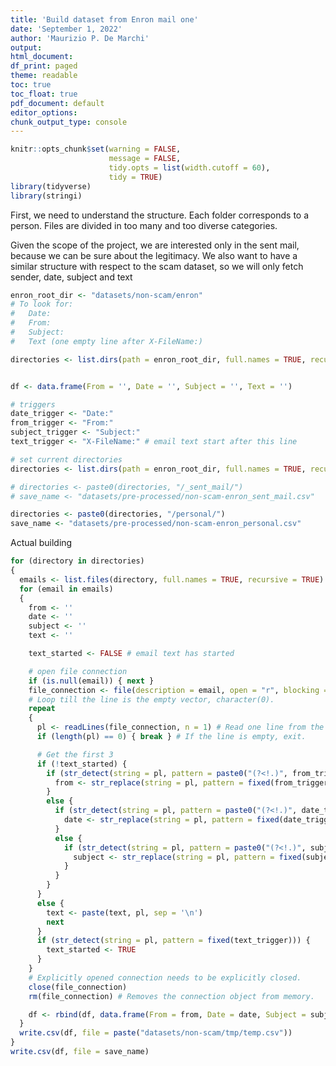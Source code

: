 ```yaml
---
title: 'Build dataset from Enron mail one'
date: 'September 1, 2022'
author: 'Maurizio P. De Marchi'
output:
html_document:
df_print: paged
theme: readable
toc: true
toc_float: true
pdf_document: default
editor_options:
chunk_output_type: console
---
```



```r
knitr::opts_chunk$set(warning = FALSE,
                      message = FALSE,
                      tidy.opts = list(width.cutoff = 60),
                      tidy = TRUE)
library(tidyverse)
library(stringi)
```

First, we need to understand the structure.
Each folder corresponds to a person.
Files are divided in too many and too diverse categories.

Given the scope of the project, we are interested only in the sent mail, because we can be sure about the legitimacy. We also want to have a similar structure with respect to the scam dataset, so we will only fetch sender, date, subject and text

```r
enron_root_dir <- "datasets/non-scam/enron"
# To look for:
#   Date:
#   From:
#   Subject:
#   Text (one empty line after X-FileName:)

directories <- list.dirs(path = enron_root_dir, full.names = TRUE, recursive = FALSE) # we only want the first one


df <- data.frame(From = '', Date = '', Subject = '', Text = '')

# triggers
date_trigger <- "Date:"
from_trigger <- "From:"
subject_trigger <- "Subject:"
text_trigger <- "X-FileName:" # email text start after this line


```

```r
# set current directories
directories <- list.dirs(path = enron_root_dir, full.names = TRUE, recursive = FALSE) # we only want the first one

# directories <- paste0(directories, "/_sent_mail/")
# save_name <- "datasets/pre-processed/non-scam-enron_sent_mail.csv"

directories <- paste0(directories, "/personal/")
save_name <- "datasets/pre-processed/non-scam-enron_personal.csv"

```
Actual building
```r
for (directory in directories)
{
  emails <- list.files(directory, full.names = TRUE, recursive = TRUE)
  for (email in emails)
  {
    from <- ''
    date <- ''
    subject <- ''
    text <- ''

    text_started <- FALSE # email text has started

    # open file connection
    if (is.null(email)) { next }
    file_connection <- file(description = email, open = "r", blocking = TRUE)
    # Loop till the line is the empty vector, character(0).
    repeat
    {
      pl <- readLines(file_connection, n = 1) # Read one line from the connection
      if (length(pl) == 0) { break } # If the line is empty, exit.

      # Get the first 3
      if (!text_started) {
        if (str_detect(string = pl, pattern = paste0("(?<!.)", from_trigger, "(.*?)"))) {
          from <- str_replace(string = pl, pattern = fixed(from_trigger), replacement = '')
        }
        else {
          if (str_detect(string = pl, pattern = paste0("(?<!.)", date_trigger, "(.*?)"))) {
            date <- str_replace(string = pl, pattern = fixed(date_trigger), replacement = '')
          }
          else {
            if (str_detect(string = pl, pattern = paste0("(?<!.)", subject_trigger, "(.*?)"))) {
              subject <- str_replace(string = pl, pattern = fixed(subject_trigger), replacement = '')
            }
          }
        }
      }
      else {
        text <- paste(text, pl, sep = '\n')
        next
      }
      if (str_detect(string = pl, pattern = fixed(text_trigger))) {
        text_started <- TRUE
      }
    }
    # Explicitly opened connection needs to be explicitly closed.
    close(file_connection)
    rm(file_connection) # Removes the connection object from memory.

    df <- rbind(df, data.frame(From = from, Date = date, Subject = subject, Text = text))
  }
  write.csv(df, file = paste("datasets/non-scam/tmp/temp.csv"))
}
write.csv(df, file = save_name)
```
